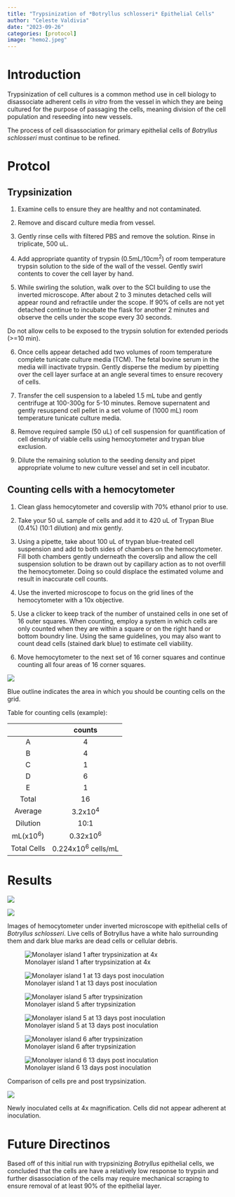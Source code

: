 ```yaml
---
title: "Trypsinization of *Botryllus schlosseri* Epithelial Cells"
author: "Celeste Valdivia"
date: "2023-09-26"
categories: [protocol] 
image: "hemo2.jpeg"
---
```

# Introduction

Trypsinization of cell cultures is a common method use in cell biology to disassociate adherent cells *in vitro* from the vessel in which they are being cultured for the purpose of passaging the cells, meaning division of the cell population and reseeding into new vessels. 

The process of cell disassociation for primary epithelial cells of *Botryllus schlosseri* must continue to be refined. 

# Protcol

## Trypsinization

1. Examine cells to ensure they are healthy and not contaminated.

2. Remove and discard culture media from vessel.

3. Gently rinse cells with filtered PBS and remove the solution. Rinse in triplicate, 500 uL.

4. Add appropriate quantity of trypsin (0.5mL/10cm^2^) of room temperature trypsin solution to the side of the wall of the vessel. Gently swirl contents to cover the cell layer by hand. 

5. While swirling the solution, walk over to the SCI building to use the inverted microscope. After about 2 to 3 minutes detached cells will appear round and refractile under the scope. If 90% of cells are not yet detached continue to incubate the flask for another 2 minutes and observe the cells under the scope every 30 seconds.

::: {.callout-warning}

Do not allow cells to be exposed to the trypsin solution for extended periods (>=10 min).
:::

6. Once cells appear detached add two volumes of room temperature complete tunicate culture media (TCM). The fetal bovine serum in the media will inactivate trypsin. Gently disperse the medium by pipetting over the cell layer surface at an angle several times to ensure recovery of cells.

7. Transfer the cell suspension to a labeled 1.5 mL tube and gently centrifuge at 100-300g for 5-10 minutes. Remove supernatent and gently resuspend cell pellet in a set volume of (1000 mL) room temperature tunicate culture media.

8. Remove required sample (50 uL) of cell suspension for quantification of cell density of viable cells using hemocytometer and trypan blue exclusion. 

9. Dilute the remaining solution to the seeding density and pipet appropriate volume to new culture vessel and set in cell incubator.

## Counting cells with a hemocytometer

1. Clean glass hemocytometer and coverslip with 70% ethanol prior to use.

2. Take your 50 uL sample of cells and add it to 420 uL of Trypan Blue (0.4%) (10:1 dilution) and mix gently.

3. Using a pipette, take about 100 uL of trypan blue-treated cell suspension and add to both sides of chambers on the hemocytometer. Fill both chambers gently underneath the coverslip and allow the cell suspension solution to be drawn out by capillary action as to not overfill the hemocytometer. Doing so could displace the estimated volume and result in inaccurate cell counts.

4. Use the inverted microscope to focus on the grid lines of the hemocytometer with a 10x objective.

5. Use a clicker to keep track of the number of unstained cells in one set of 16 outer squares. When counting, employ a system in which cells are only counted when they are within a square or on the right hand or bottom boundry line. Using the same guidelines, you may also want to count dead cells (stained dark blue) to estimate cell viability.

4. Move hemocytometer to the next set of 16 corner squares and continue counting all four areas of 16 corner squares.

::: {#fig-hemocytometer-diagram layout-ncol="1"}

![](hemo_dia.jpeg){fig-align="center"}

Blue outline indicates the area in which you should be counting cells on the grid.
:::

Table for counting cells (example):

|             |               counts |
|:-----------:|:--------------------:|
| A           | 4                    |
| B           | 4                    |
| C           | 1                    |
| D           | 6                    |
| E           | 1                    |
| Total       | 16                   |
| Average     | 3.2x10^4^            |
| Dilution    | 10:1                 |
| mL(x10^6^)  | 0.32x10^6^           |
| Total Cells | 0.224x10^6^ cells/mL |

# Results

::: {#fig-hemocytometer layout-ncol="2"}

![](hemo1.jpeg)

![](hemo2.jpeg)

Images of hemocytometer under inverted microscope with epithelial cells of *Botryllus schlosseri*. Live cells of Botryllus have a white halo surrounding them and dark blue marks are dead cells or cellular debris.
:::

::: {#fig-cells-post-tryp layout-ncol="2"}

![Monolayer island 1 after trypsinization at 4x](t18_a3_21dps_1_post_tryp.jpeg)

![Monolayer island 1 at 13 days post inoculation](t18_a3_13dps_1_0706 copy.jpg)

![Monolayer island 5 after trypsinization](t18_a3_21dps_5_post_tryp.jpeg)

![Monolayer island 5 at 13 days post inoculation](t18_a3_13dps_5_0716 copy.jpg)

![Monolayer island 6 after trypsinization](t18_a3_21dps_6_post_tryp.jpeg)

![Monolayer island 6 13 days post inoculation](t18_a3_13dps_6_0721 copy.jpg)

Comparison of cells pre and post trypsinization.
:::

::: {#fig-passage-1 layout-ncol="1"}

![](t18_try_21dps_1_new_inoc.jpeg){fig-align="center"}

Newly inoculated cells at 4x magnification. Cells did not appear adherent at inoculation.
:::

# Future Directinos

Based off of this initial run with trypsinizing *Botryllus* epithelial cells, we concluded that the cells are have a relatively low response to trypsin and further disassociation of the cells may require mechanical scraping to ensure removal of at least 90% of the epithelial layer.